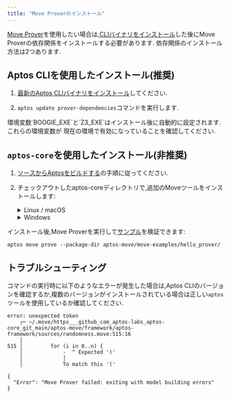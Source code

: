 ```yaml
---
title: "Move Proverのインストール"
---
```









[Move Prover](/ja/build/smart-contracts/prover)を使用したい場合は,[CLIバイナリをインストール](/ja/build/cli/setup-cli/.)した後にMove Proverの依存関係をインストールする必要があります.
依存関係のインストール方法は2つあります.

## Aptos CLIを使用したインストール(推奨)

1. [最新のAptos CLIバイナリをインストール](/ja/build/cli/install-cli/install-cli-mac)してください.

2. `aptos update prover-dependencies`コマンドを実行します.

<Aside type="note">
  環境変数`BOOGIE_EXE`と`Z3_EXE`はインストール後に自動的に設定されます.これらの環境変数が
  現在の環境で有効になっていることを確認してください.
</Aside>

## `aptos-core`を使用したインストール(非推奨)

1. [ソースからAptosをビルドする](/ja/network/nodes/building-from-source)の手順に従ってください.

2. チェックアウトしたaptos-coreディレクトリで,追加のMoveツールをインストールします:

   <details>
     <summary>Linux / macOS</summary>

     1. ターミナルセッションを開きます.
     2. 開発環境セットアップスクリプトを実行します:`./scripts/dev_setup.sh -yp`
     3. 現在のシェル環境を更新します:`source ~/.profile`

     <Aside type="note" emoji="ℹ️">
       `dev_setup.sh -p`は,インストールされたMove Proverツールをサポートするために`~/.profile`を環境変数で更新します.お使いのシェルに応じて,`.bash_profile`や`.zprofile`などの他のセットアップファイルの設定が必要な場合があります.
     </Aside>
   </details>

   <details>
     <summary>Windows</summary>

     1. 管理者として PowerShellターミナルを開きます.
     2. 開発環境セットアップスクリプトを実行します:`PowerShell -ExecutionPolicy Bypass -File ./scripts/windows_dev_setup.ps1 -y`
   </details>

インストール後,Move Proverを実行して[サンプル](https://github.com/aptos-labs/aptos-core/tree/main/aptos-move/move-examples/hello_prover)を検証できます:

```shellscript filename="Terminal"
aptos move prove --package-dir aptos-move/move-examples/hello_prover/
```

## トラブルシューティング

コマンドの実行時に以下のようなエラーが発生した場合は,Aptos CLIのバージョンを確認するか,複数のバージョンがインストールされている場合は正しい`aptos`ツールを使用しているか確認してください.

```shellscript filename="Terminal
error: unexpected token
    ┌─ ~/.move/https___github_com_aptos-labs_aptos-core_git_main/aptos-move/framework/aptos-framework/sources/randomness.move:515:16
    │
515 │         for (i in 0..n) {
    │             -  ^ Expected ')'
    │             │
    │             To match this '('

{
  "Error": "Move Prover failed: exiting with model building errors"
}
```
